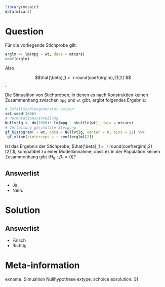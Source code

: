 ```r
library(mosaic)
data(mtcars)
```

Question
========

Für die vorliegende Stichprobe gilt:

```r
erglm <- lm(mpg ~ wt, data = mtcars)
coef(erglm)
```

Also 

$$\hat{\beta}_1 = `r round(coef(erglm),2)[2]`$$.

Die Simualtion von Stichproben, in denen es nach Konstruktion keinen Zusammenhang zwischen `mpg` und `wt` gibt, ergibt folgendes Ergebnis:

```r
# Zufallszahlengenerator setzen
set.seed(1896)
# Permutationsverteilung
Nullvtlg <- do(1000)* lm(mpg ~ shuffle(wt), data = mtcars)
# Verteilung geschätzte Steigung
gf_histogram( ~ wt, data = Nullvtlg, center = 0, bins = 21) %>%
 gf_vline(xintercept = ~ coef(erglm)[2]) 
```

Ist das Ergebnis der Stichprobe, $\hat{\beta}_1 = `r round(coef(erglm),2)[2]`$, kompatibel zu einer Modellannahme, dass es in der Population keinen Zusammenhang gibt ($H_0: \beta_1=0$)?

Answerlist
----------
* Ja.
* Nein.

Solution
========

Answerlist
----------
* Falsch
* Richtig


Meta-information
================
exname: Simualtion Nullhypothese
extype: schoice
exsolution: 01